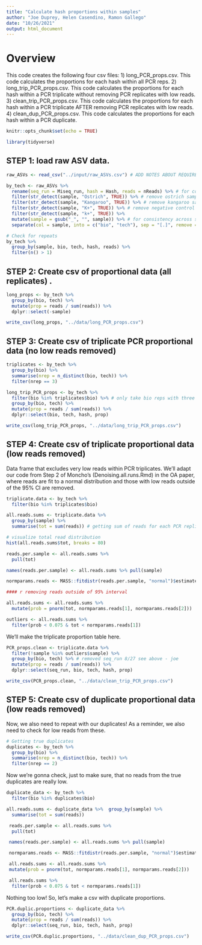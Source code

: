 ```yaml
---
title: "Calculate hash proportions within samples"
author: "Joe Duprey, Helen Casendino, Ramon Gallego"
date: "10/26/2021"
output: html_document
---
```


# Overview
This code creates the following four csv files: 
  1) long_PCR_props.csv. This code calculates the proportions for each hash within all PCR reps. 
  2) long_trip_PCR_props.csv. This code calculates the proportions for each hash within a PCR triplicate without removing PCR replicates with low reads.
  3) clean_trip_PCR_props.csv. This code calculates the proportions for each hash within a PCR triplicate AFTER removing PCR replicates with low reads.
  4) clean_dup_PCR_props.csv. This code calculates the proportions for each hash within a PCR duplicate.
  
```r
knitr::opts_chunk$set(echo = TRUE)
```

```r
library(tidyverse)
```

## STEP 1: load raw ASV data. 

```r
raw_ASVs <- read_csv("../input/raw_ASVs.csv") # ADD NOTES ABOUT REQUIRED FORMAT FOR INPUT

by_tech <- raw_ASVs %>%
  rename(seq_run = Miseq_run, hash = Hash, reads = nReads) %>% # for consistent lowercase names
  filter(str_detect(sample, "Ostrich", TRUE)) %>% # remove ostrich samples
  filter(str_detect(sample, "Kangaroo", TRUE)) %>% # remove kangaroo samples
  filter(str_detect(sample, "K+", TRUE)) %>% # remove negative control (??) samples
  filter(str_detect(sample, "k+", TRUE)) %>%
  mutate(sample = gsub("_", "", sample)) %>% # for consistency across sample names
  separate(col = sample, into = c("bio", "tech"), sep = "[.]", remove = FALSE)

# Check for repeats
by_tech %>%
  group_by(sample, bio, tech, hash, reads) %>%
  filter(n() > 1)
```

## STEP 2: Create csv of proportional data (all replicates) . 

```r
long_props <- by_tech %>%
  group_by(bio, tech) %>%
  mutate(prop = reads / sum(reads)) %>% 
  dplyr::select(-sample)

write_csv(long_props, "../data/long_PCR_props.csv")
```

## STEP 3: Create csv of triplicate PCR proportional data (no low reads removed)

```r
triplicates <- by_tech %>%
  group_by(bio) %>%
  summarise(nrep = n_distinct(bio, tech)) %>%
  filter(nrep == 3)
```

```r
long_trip_PCR_props <- by_tech %>%
  filter(bio %in% triplicates$bio) %>% # only take bio reps with three PCR reps
  group_by(bio, tech) %>%
  mutate(prop = reads / sum(reads)) %>%
  dplyr::select(bio, tech, hash, prop)

write_csv(long_trip_PCR_props, "../data/long_trip_PCR_props.csv")
```

## STEP 4: Create csv of triplicate proportional data (low reads removed)

Data frame that excludes very low reads within PCR triplicates. We'll adapt our code from Step 2 of Moncho's (Denoising.all.runs.Rmd) in the OA paper, where reads are fit to a normal distribution and those with low reads outside of the 95% CI are removed. 

```r

triplicate.data <- by_tech %>%
  filter(bio %in% triplicates$bio)

all.reads.sums <- triplicate.data %>%
  group_by(sample) %>%
  summarise(tot = sum(reads)) # getting sum of reads for each PCR replicate

# visualize total read distribution
hist(all.reads.sums$tot, breaks = 80)

reads.per.sample <- all.reads.sums %>%
  pull(tot)

names(reads.per.sample) <- all.reads.sums %>% pull(sample)

normparams.reads <- MASS::fitdistr(reads.per.sample, "normal")$estimate

#### r removing reads outside of 95% interval

all.reads.sums <- all.reads.sums %>%
  mutate(prob = pnorm(tot, normparams.reads[1], normparams.reads[2]))

outliers <- all.reads.sums %>%
  filter(prob < 0.075 & tot < normparams.reads[1])
```

We'll make the triplicate proportion table here.

```r
PCR_props.clean <- triplicate.data %>% 
  filter(!sample %in% outliers$sample) %>%
  group_by(bio, tech) %>% # removed seq_run 8/27 see above - joe
  mutate(prop = reads / sum(reads)) %>%
  dplyr::select(seq_run, bio, tech, hash, prop)

write_csv(PCR_props.clean, "../data/clean_trip_PCR_props.csv")
```

## STEP 5: Create csv of duplicate proportional data (low reads removed)

Now, we also need to repeat with our duplicates! As a reminder, we also need to check for low reads from these. 

```r
# Getting true duplicates
duplicates <- by_tech %>%
  group_by(bio) %>%
  summarise(nrep = n_distinct(bio, tech)) %>%
  filter(nrep == 2)
```

Now we're gonna check, just to make sure, that no reads from the true duplicates are really low. 

```r
duplicate_data <- by_tech %>%
  filter(bio %in% duplicates$bio) 

all.reads.sums <- duplicate_data %>%  group_by(sample) %>%
  summarise(tot = sum(reads))

 reads.per.sample <- all.reads.sums %>%
  pull(tot)

 names(reads.per.sample) <- all.reads.sums %>% pull(sample)

 normparams.reads <- MASS::fitdistr(reads.per.sample, "normal")$estimate

 all.reads.sums <- all.reads.sums %>%
 mutate(prob = pnorm(tot, normparams.reads[1], normparams.reads[2]))

 all.reads.sums %>%
  filter(prob < 0.075 & tot < normparams.reads[1])
```

Nothing too low! So, let's make a csv with duplicate proportions.

```r
PCR.duplic.proportions <- duplicate_data %>%
  group_by(bio, tech) %>% 
  mutate(prop = reads / sum(reads)) %>%
  dplyr::select(seq_run, bio, tech, hash, prop) 

write_csv(PCR.duplic.proportions, "../data/clean_dup_PCR_props.csv")
```
